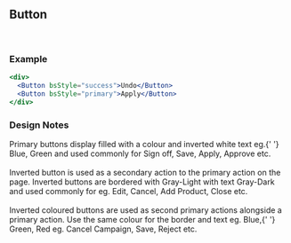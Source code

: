 
## Button

<br />

### Example

```jsx live=true
<div>
  <Button bsStyle="success">Undo</Button>
  <Button bsStyle="primary">Apply</Button>
</div>
```

### Design Notes

<p>
  Primary buttons display filled with a colour and inverted white text eg.{' '}
  <span className="text-blue text-bold">Blue</span>, <span className="text-green text-bold">Green</span> and used
  commonly for Sign off, Save, Apply, Approve etc.
  <br />
  <br />
  <span className="text-bold">Inverted button</span> is used as a secondary action to the primary action on the page. Inverted
  buttons are bordered with <span className="text-gray-light text-bold">Gray-Light</span> with text <span className="text-gray-dark text-bold">
    Gray-Dark
  </span> and used commonly for eg. Edit, Cancel, Add Product, Close etc.
  <br />
  <br />
  <span className="text-bold">Inverted coloured buttons</span> are used as second primary actions alongside a primary
  action. Use the same colour for the border and text eg. <span className="text-blue text-bold">Blue</span>,{' '}
  <span className="text-green text-bold">Green</span>, <span className="text-red text-bold">Red</span> eg. Cancel
  Campaign, Save, Reject etc.
</p>

<Props componentName="Button" />
